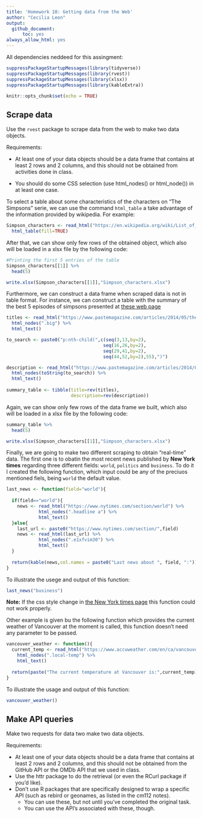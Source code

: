 ```yaml
---
title: 'Homework 10: Getting data from the Web'
author: "Cecilia Leon"
output:
  github_document:
      toc: yes 
always_allow_html: yes
---
```


All dependencies neddeed for this assingment:

```r
suppressPackageStartupMessages(library(tidyverse))
suppressPackageStartupMessages(library(rvest))
suppressPackageStartupMessages(library(xlsx))
suppressPackageStartupMessages(library(kableExtra))
```

```r
knitr::opts_chunk$set(echo = TRUE)
```

## Scrape data

Use the `rvest` package to scrape data from the web to make two data objects.

Requirements:

  - At least one of your data objects should be a data frame that contains at least 2 rows and 2 columns, and this should not be obtained from activities done in class. 
  
  - You should do some CSS selection (use html_nodes() or html_node()) in at least one case.
  
To select a table about some characteristics of the characters on "The Simpsons" serie, we can use the command `html_table` a take advantage of the information provided by wikipedia. For example:

```r
Simpson_characters <- read_html("https://en.wikipedia.org/wiki/List_of_The_Simpsons_characters") %>% 
  html_table(fill=TRUE)
```

After that, we can show only few rows of the obtained object, which also will be loaded in a xlsx file by the following code:

```r
#Printing the first 5 entries of the table
Simpson_characters[[1]] %>% 
  head(5)

write.xlsx(Simpson_characters[[1]],"Simpson_characters.xlsx")
```

Furthermore, we can construct a data frame when scraped data is not in table format. For instance, we can construct a table with the summary of the best 5 episodes of simpsons presented at [these web page](https://www.pastemagazine.com/articles/2014/05/the-top-25-simpsons-episodes-of-all-time.html)


```r
titles <- read_html("https://www.pastemagazine.com/articles/2014/05/the-top-25-simpsons-episodes-of-all-time.html") %>% 
  html_nodes(".big") %>% 
  html_text()

to_search <- paste0("p:nth-child(",c(seq(3,13,by=2),
                                    seq(16,26,by=2),
                                    seq(29,41,by=2),
                                    seq(44,52,by=2),55),")")

description <- read_html("https://www.pastemagazine.com/articles/2014/05/the-top-25-simpsons-episodes-of-all-time.html") %>% 
  html_nodes(toString(to_search)) %>% 
  html_text()
  
summary_table <- tibble(title=rev(titles),
                        description=rev(description))
```

Again, we can show only few rows of the data frame we built, which also will be loaded in a xlsx file by the following code:

```r
summary_table %>% 
  head(5)

write.xlsx(Simpson_characters[[1]],"Simpson_characters.xlsx")
```


Finally, we are going to make two different scraping to obtain "real-time" data. The first one is to obatin the most recent news published by **New York times** regarding three different fields: `world`, `politics` and `business`. To do it I created the following function, which input could be any of the preciuos mentioned fiels, being `world` the default value.

```r
last_news <- function(field="world"){
  
  if(field=="world"){
    news <- read_html("https://www.nytimes.com/section/world") %>% 
            html_nodes(".headline a") %>% 
            html_text()
  }else{
    last_url <- paste0("https://www.nytimes.com/section/",field)
    news <- read_html(last_url) %>% 
            html_nodes(".e1xfvim30") %>% 
            html_text()
  }
  
  return(kable(news,col.names = paste0("Last news about ", field, ":")))
}
```

To illustrate the usege and output of this function:

```r
last_news("business")
```

**Note:** If the css style change in [the New York times page](https://www.nytimes.com) this function could not work properly.

Other example is given bu the following function which provides the current weather of Vancouver at the moment is called, this function doesn't need any parameter to be passed.


```r
vancouver_weather <- function(){
  current_temp <- read_html("https://www.accuweather.com/en/ca/vancouver/v6c/hourly-weather-forecast/53286") %>% 
    html_nodes(".local-temp") %>% 
    html_text()
  
  return(paste("The current temperature at Vancouver is:",current_temp))
}
```

To illustrate the usage and output of this function:

```r
vancouver_weather()
```

## Make API queries
Make two requests for data two make two data objects.

Requirements:

  - At least one of your data objects should be a data frame that contains at least 2 rows and 2 columns, and this should not be obtained from the GitHub API or the OMDb API that we used in class.
  - Use the httr package to do the retrieval (or even the RCurl package if you’d like).
  - Don’t use R packages that are specifically designed to wrap a specific API (such as rebird or geonames, as listed in the cm112 notes).
    + You can use these, but not until you’ve completed the original task.
    + You can use the API’s associated with these, though.



